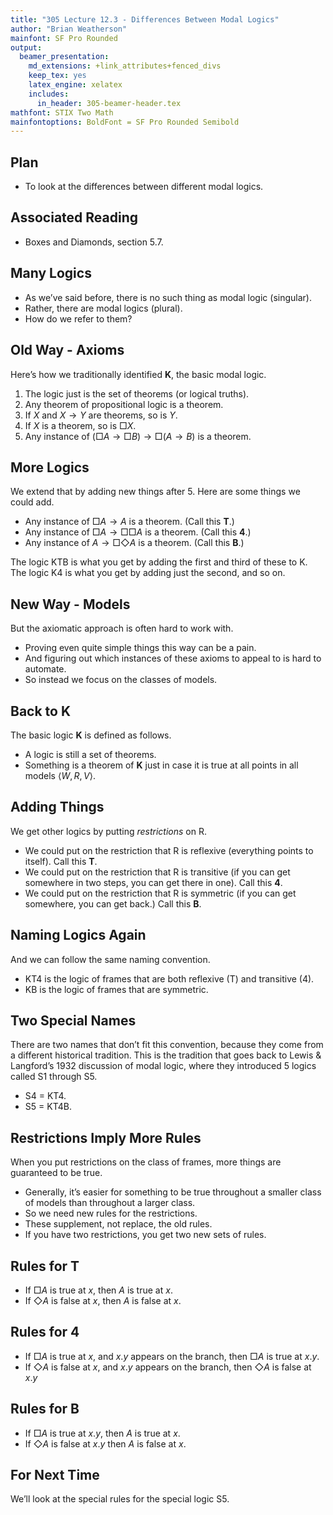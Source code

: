 ```yaml
---
title: "305 Lecture 12.3 - Differences Between Modal Logics"
author: "Brian Weatherson"
mainfont: SF Pro Rounded
output:
  beamer_presentation:
    md_extensions: +link_attributes+fenced_divs
    keep_tex: yes
    latex_engine: xelatex
    includes:
      in_header: 305-beamer-header.tex
mathfont: STIX Two Math
mainfontoptions: BoldFont = SF Pro Rounded Semibold
---
```


## Plan

- To look at the differences between different modal logics.

## Associated Reading

- Boxes and Diamonds, section 5.7.

## Many Logics

- As we've said before, there is no such thing as modal logic (singular).
- Rather, there are modal logics (plural).
- How do we refer to them?

## Old Way - Axioms

Here's how we traditionally identified **K**, the basic modal logic.

1. The logic just is the set of theorems (or logical truths).
2. Any theorem of propositional logic is a theorem.
3. If $X$ and $X \rightarrow Y$ are theorems, so is $Y$.
4. If $X$ is a theorem, so is $\Box X$.
5. Any instance of $(\Box A \rightarrow \Box B) \rightarrow \Box (A \rightarrow B)$ is a theorem.

## More Logics

We extend that by adding new things after 5. Here are some things we could add.

- Any instance of $\Box A \rightarrow A$ is a theorem. (Call this **T**.)
- Any instance of $\Box A \rightarrow \Box \Box A$ is a theorem. (Call this **4**.)
- Any instance of $A \rightarrow \Box \Diamond A$ is a theorem. (Call this **B**.)

The logic KTB is what you get by adding the first and third of these to K. The logic K4 is what you get by adding just the second, and so on.

## New Way - Models

But the axiomatic approach is often hard to work with.

- Proving even quite simple things this way can be a pain.
- And figuring out which instances of these axioms to appeal to is hard to automate.
- So instead we focus on the classes of models.

## Back to K

The basic logic **K** is defined as follows.

- A logic is still a set of theorems.
- Something is a theorem of **K** just in case it is true at all points in all models $\langle W, R, V \rangle$.

## Adding Things

We get other logics by putting _restrictions_ on R.

- We could put on the restriction that R is reflexive (everything points to itself). Call this **T**.
- We could put on the restriction that R is transitive (if you can get somewhere in two steps, you can get there in one). Call this **4**.
- We could put on the restriction that R is symmetric (if you can get somewhere, you can get back.) Call this **B**.

## Naming Logics Again

And we can follow the same naming convention.

- KT4 is the logic of frames that are both reflexive (T) and transitive (4).
- KB is the logic of frames that are symmetric.

## Two Special Names

There are two names that don't fit this convention, because they come from a different historical tradition. This is the tradition that goes back to Lewis & Langford's 1932 discussion of modal logic, where they introduced 5 logics called S1 through S5.

- S4 = KT4.
- S5 = KT4B.

## Restrictions Imply More Rules

When you put restrictions on the class of frames, more things are guaranteed to be true.

- Generally, it's easier for something to be true throughout a smaller class of models than throughout a larger class.
- So we need new rules for the restrictions.
- These supplement, not replace, the old rules.
- If you have two restrictions, you get two new sets of rules.

## Rules for T

- If $\Box A$ is true at $x$, then $A$ is true at $x$.
- If $\Diamond A$ is false at $x$, then $A$ is false at $x$.

## Rules for 4

- If $\Box A$ is true at $x$, and $x.y$ appears on the branch, then $\Box A$ is true at $x.y$.
- If $\Diamond A$ is false at $x$, and $x.y$ appears on the branch, then $\Diamond A$ is false at $x.y$

## Rules for B

- If $\Box A$ is true at $x.y$, then $A$ is true at $x$.
- If $\Diamond A$ is false at $x.y$ then $A$ is false at $x$.

## For Next Time

We'll look at the special rules for the special logic S5.